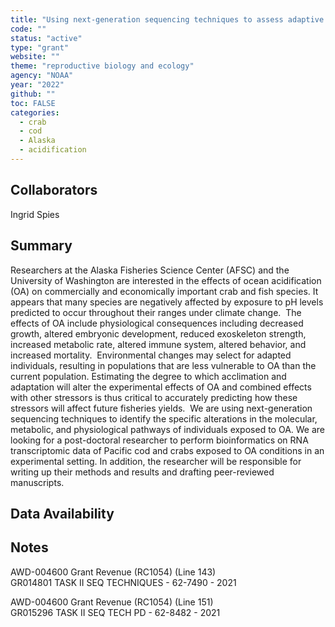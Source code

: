 ```yaml
---
title: "Using next-generation sequencing techniques to assess adaptive capacity and illuminate mechanisms underlying the effects of high pCO2 on Alaskan crab and fish species"
code: ""
status: "active"
type: "grant"
website: ""
theme: "reproductive biology and ecology"
agency: "NOAA"
year: "2022"
github: ""
toc: FALSE
categories:
  - crab
  - cod
  - Alaska
  - acidification
---
```


## Collaborators

Ingrid Spies

## Summary

Researchers at the Alaska Fisheries Science Center (AFSC) and the University of Washington are interested in the effects of ocean acidification (OA) on commercially and economically important crab and fish species. It appears that many species are negatively affected by exposure to pH levels predicted to occur throughout their ranges under climate change.  The effects of OA include physiological consequences including decreased growth, altered embryonic development, reduced exoskeleton strength, increased metabolic rate, altered immune system, altered behavior, and increased mortality.  Environmental changes may select for adapted individuals, resulting in populations that are less vulnerable to OA than the current population. Estimating the degree to which acclimation and adaptation will alter the experimental effects of OA and combined effects with other stressors is thus critical to accurately predicting how these stressors will affect future fisheries yields.  We are using next-generation sequencing techniques to identify the specific alterations in the molecular, metabolic, and physiological pathways of individuals exposed to OA. We are looking for a post-doctoral researcher to perform bioinformatics on RNA transcriptomic data of Pacific cod and crabs exposed to OA conditions in an experimental setting. In addition, the researcher will be responsible for writing up their methods and results and drafting peer-reviewed manuscripts.

## Data Availability

## Notes
AWD-004600 Grant Revenue (RC1054) (Line 143)	  
GR014801 TASK II SEQ TECHNIQUES - 62-7490 - 2021

AWD-004600 Grant Revenue (RC1054) (Line 151)	   
GR015296 TASK II SEQ TECH PD - 62-8482 - 2021

